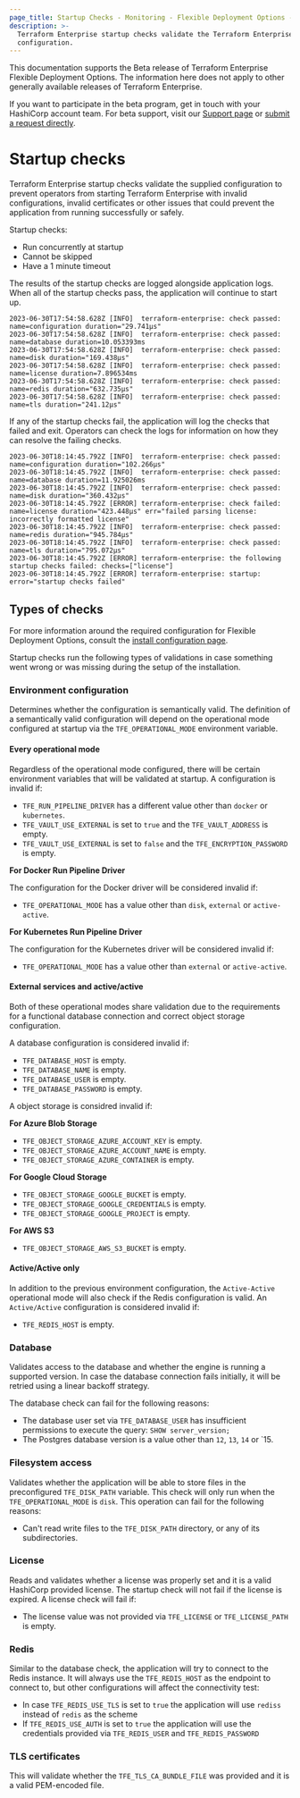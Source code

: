 ```yaml
---
page_title: Startup Checks - Monitoring - Flexible Deployment Options - Terraform Enterprise
description: >-
  Terraform Enterprise startup checks validate the Terraform Enterprise
  configuration.
---
```


<Note title="Beta Documentation">
  This documentation supports the Beta release of Terraform Enterprise Flexible Deployment Options. The information here does not apply to other generally available releases of Terraform Enterprise. 
<br/>

  If you want to participate in the beta program, get in touch with your HashiCorp account team. For beta support, visit our [Support page](/terraform/enterprise/flexible-deployments-beta/admin/support) or [submit a request directly](https://support.hashicorp.com).
</Note>

# Startup checks

Terraform Enterprise startup checks validate the supplied
configuration to prevent operators from starting Terraform Enterprise with
invalid configurations, invalid certificates or other issues that could prevent the application from running successfully or safely.

Startup checks:

- Run concurrently at startup
- Cannot be skipped
- Have a 1 minute timeout

The results of the startup checks are logged alongside application logs. When
all of the startup checks pass, the application will continue to start up.

```
2023-06-30T17:54:58.628Z [INFO]  terraform-enterprise: check passed: name=configuration duration="29.741µs"
2023-06-30T17:54:58.628Z [INFO]  terraform-enterprise: check passed: name=database duration=10.053393ms
2023-06-30T17:54:58.628Z [INFO]  terraform-enterprise: check passed: name=disk duration="169.438µs"
2023-06-30T17:54:58.628Z [INFO]  terraform-enterprise: check passed: name=license duration=7.896534ms
2023-06-30T17:54:58.628Z [INFO]  terraform-enterprise: check passed: name=redis duration="632.735µs"
2023-06-30T17:54:58.628Z [INFO]  terraform-enterprise: check passed: name=tls duration="241.12µs"
```

If any of the startup checks fail, the application will log the checks that
failed and exit. Operators can check the logs for information on how they can
resolve the failing checks.

```
2023-06-30T18:14:45.792Z [INFO]  terraform-enterprise: check passed: name=configuration duration="102.266µs"
2023-06-30T18:14:45.792Z [INFO]  terraform-enterprise: check passed: name=database duration=11.925026ms
2023-06-30T18:14:45.792Z [INFO]  terraform-enterprise: check passed: name=disk duration="360.432µs"
2023-06-30T18:14:45.792Z [ERROR] terraform-enterprise: check failed: name=license duration="423.448µs" err="failed parsing license: incorrectly formatted license"
2023-06-30T18:14:45.792Z [INFO]  terraform-enterprise: check passed: name=redis duration="945.784µs"
2023-06-30T18:14:45.792Z [INFO]  terraform-enterprise: check passed: name=tls duration="795.072µs"
2023-06-30T18:14:45.792Z [ERROR] terraform-enterprise: the following startup checks failed: checks=["license"]
2023-06-30T18:14:45.792Z [ERROR] terraform-enterprise: startup: error="startup checks failed"
```

## Types of checks

For more information around the required configuration for Flexible Deployment Options, consult the
[install configuration page](/terraform/enterprise/flexible-deployments-beta/install/configuration).

Startup checks run the following types of validations in case something went wrong or was missing during the setup
of the installation.

### Environment configuration

Determines whether the configuration is semantically valid. The definition of a semantically valid configuration will
depend on the operational mode configured at startup via the `TFE_OPERATIONAL_MODE` environment variable.

#### Every operational mode

Regardless of the operational mode configured, there will be certain environment variables that will be validated at
startup. A configuration is invalid if:

* `TFE_RUN_PIPELINE_DRIVER` has a different value other than `docker` or `kubernetes`.
* `TFE_VAULT_USE_EXTERNAL` is set to `true` and the `TFE_VAULT_ADDRESS` is empty.
* `TFE_VAULT_USE_EXTERNAL` is set to `false` and the `TFE_ENCRYPTION_PASSWORD` is empty.

**For Docker Run Pipeline Driver**

The configuration for the Docker driver will be considered invalid if:

* `TFE_OPERATIONAL_MODE` has a value other than `disk`, `external` or `active-active`.

**For Kubernetes Run Pipeline Driver**

The configuration for the Kubernetes driver will be considered invalid if:

* `TFE_OPERATIONAL_MODE` has a value other than `external` or `active-active`.

#### External services and active/active

Both of these operational modes share validation due to the requirements for a functional database connection and
correct object storage configuration.

A database configuration is considered invalid if:

* `TFE_DATABASE_HOST` is empty.
* `TFE_DATABASE_NAME` is empty.
* `TFE_DATABASE_USER` is empty.
* `TFE_DATABASE_PASSWORD` is empty.

A object storage is considred invalid if:

**For Azure Blob Storage**

* `TFE_OBJECT_STORAGE_AZURE_ACCOUNT_KEY` is empty.
* `TFE_OBJECT_STORAGE_AZURE_ACCOUNT_NAME` is empty.
* `TFE_OBJECT_STORAGE_AZURE_CONTAINER` is empty.

**For Google Cloud Storage**

* `TFE_OBJECT_STORAGE_GOOGLE_BUCKET` is empty.
* `TFE_OBJECT_STORAGE_GOOGLE_CREDENTIALS` is empty.
* `TFE_OBJECT_STORAGE_GOOGLE_PROJECT` is empty.

**For AWS S3**

* `TFE_OBJECT_STORAGE_AWS_S3_BUCKET` is empty.

#### Active/Active only

In addition to the previous environment configuration, the `Active-Active` operational mode will also check if the Redis
configuration is valid. An `Active/Active` configuration is considered invalid if:

* `TFE_REDIS_HOST` is empty.

### Database

Validates access to the database and whether the engine is running a supported version. In case the database connection
fails initially, it will be retried using a linear backoff strategy.

The database check can fail for the following reasons:

* The database user set via `TFE_DATABASE_USER` has insufficient permissions to execute the query: `SHOW server_version;`
* The Postgres database version is a value other than `12`, `13`, `14` or `15.

### Filesystem access

Validates whether the application will be able to store files in the preconfigured `TFE_DISK_PATH` variable. This check
will only run when the `TFE_OPERATIONAL_MODE` is `disk`. This operation can fail for the following reasons:

* Can't read write files to the `TFE_DISK_PATH` directory, or any of its subdirectories.

### License

Reads and validates whether a license was properly set and it is a valid HashiCorp provided license. The startup check
will not fail if the license is expired. A license check will fail if:

* The license value was not provided via `TFE_LICENSE` or `TFE_LICENSE_PATH` is empty.

### Redis

Similar to the database check, the application will try to connect to the Redis instance. It will always use the
`TFE_REDIS_HOST` as the endpoint to connect to, but other configurations will affect the connectivity test:

* In case `TFE_REDIS_USE_TLS` is set to `true` the application will use `rediss` instead of `redis` as the scheme
* If `TFE_REDIS_USE_AUTH` is set to `true` the application will use the credentials provided via `TFE_REDIS_USER` and `TFE_REDIS_PASSWORD`

### TLS certificates

This will validate whether the `TFE_TLS_CA_BUNDLE_FILE` was provided and it is a valid PEM-encoded file.
